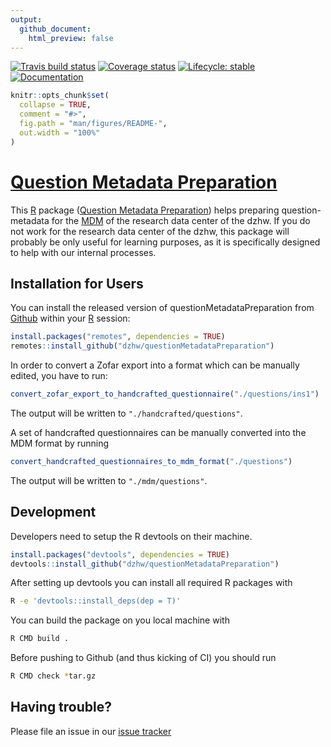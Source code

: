```yaml
---
output:
  github_document:
    html_preview: false
---
```


<!-- README.md is generated from README.Rmd. Please edit that file -->
<!-- badges: start -->
  [![Travis build status](https://travis-ci.org/dzhw/questionMetadataPreparation.svg?branch=master)](https://travis-ci.org/dzhw/questionMetadataPreparation)
  [![Coverage status](https://codecov.io/github/dzhw/questionMetadataPreparation/branch/master/graph/badge.svg)](https://codecov.io/github/dzhw/questionMetadataPreparation?branch=master)
[![Lifecycle: stable](https://img.shields.io/badge/lifecycle-stable-brightgreen.svg)](https://www.tidyverse.org/lifecycle/#stable)
[![Documentation](https://img.shields.io/badge/documentation--brightgreen)](https://dzhw.github.io/questionMetadataPreparation/)
<!-- badges: end -->

```r
knitr::opts_chunk$set(
  collapse = TRUE,
  comment = "#>",
  fig.path = "man/figures/README-",
  out.width = "100%"
)
```
# [Question Metadata Preparation](https://dzhw.github.io/questionMetadataPreparation/)

This [R](https://www.r-project.org/about.html) package ([Question Metadata Preparation](https://dzhw.github.io/questionMetadataPreparation/)) helps preparing question-metadata for the [MDM](https://metadata.fdz.dzhw.eu) of
the research data center of the dzhw. If you do not work for the research data
center of the dzhw, this package will probably be only useful for learning purposes,
as it is specifically designed to help with our internal processes.

## Installation for Users

You can install the released version of questionMetadataPreparation from [Github](https://github.com/dzhw/questionMetadataPreparation) within your [R](https://www.r-project.org/about.html) session:

``` r
install.packages("remotes", dependencies = TRUE)
remotes::install_github("dzhw/questionMetadataPreparation")
```

In order to convert a Zofar export into a format which can be manually edited,
you have to run:
``` r
convert_zofar_export_to_handcrafted_questionnaire("./questions/ins1")
```
The output will be written to ```"./handcrafted/questions"```.

A set of handcrafted questionnaires can be manually converted into the MDM format
by running
``` r
convert_handcrafted_questionnaires_to_mdm_format("./questions")
```
The output will be written to ```"./mdm/questions"```.

## Development

Developers need to setup the R devtools on their machine.
``` r
install.packages("devtools", dependencies = TRUE)
devtools::install_github("dzhw/questionMetadataPreparation")
```

After setting up devtools you can install all required R packages with
``` bash
R -e 'devtools::install_deps(dep = T)'
```

You can build the package on you local machine with
``` bash
R CMD build .
```

Before pushing to Github (and thus kicking of CI) you should run
``` bash
R CMD check *tar.gz
```

## Having trouble?

Please file an issue in our [issue tracker](https://github.com/dzhw/metadatamanagement/issues)
